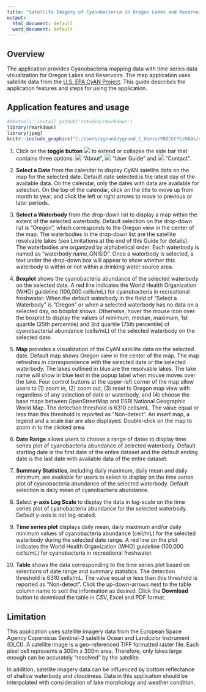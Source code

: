 ```yaml
---
title: "Satellite Imagery of Cyanobacteria in Oregon Lakes and Reservoirs - User Guide"
output:
  html_document: default
  word_document: default
---
```


## Overview       

The application provides Cyanobacteria mapping data with time series data visualization for Oregon Lakes and Reservoirs. The map application uses satellite data from the [U.S. EPA CyAN Project][CyAN]. This guide describes the application features and steps for using the application.

[CyAN]: https://www.epa.gov/water-research/cyanobacteria-assessment-network-cyan

## Application features and usage   

```r
#devtools::install_github('rstudio/rmarkdown')
library(rmarkdown)
library(jpeg)
knitr::include_graphics("C:/Users/ygrund/ygrund_C_Users/PROJECTS/HABs/userGuide/userGuide.jpg")

```


1.	Click on the **toggle button** ![](C:/Users/ygrund/ygrund_C_Users/PROJECTS/HABs/userGuide/toggleButton.jpg) to extend or collapse the side bar that contains three options: ![](C:/Users/ygrund/ygrund_C_Users/PROJECTS/HABs/userGuide/about.jpg) “About”, ![](C:/Users/ygrund/ygrund_C_Users/PROJECTS/HABs/userGuide/guide.jpg) “User Guide” and ![](C:/Users/ygrund/ygrund_C_Users/PROJECTS/HABs/userGuide/contact.jpg) “Contact”.       

2.	**Select a Date** from the calendar to display CyAN satellite data on the map for the selected date. Default date selected is the latest day of the available data. On the calendar, only the dates with data are available for selection. On the top of the calendar, click on the title to move up from month to year, and click the left or right arrows to move to previous or later periods.              

3.	**Select a Waterbody** from the drop-down list to display a map within the extent of the selected waterbody. Default selection on the drop-down list is "Oregon", which corresponds to the Oregon view in the center of the map. The waterbodies in the drop-down list are the satellite resolvable lakes (see Limitations at the end of this Guide for details). The waterbodies are organized by alphabetical order. Each waterbody is named as "waterbody name_GNISID". Once a waterbody is selected, a text under the drop-down box will appear to show whether this waterbody is within or not within a drinking water source area.     

4.	**Boxplot** shows the cyanobacteria abundance of the selected waterbody on the selected date. A red line indicates the World Health Organization (WHO) guideline (100,000 cells/mL) for cyanobacteria in recreational freshwater. When the default waterbody in the field of “Select a Waterbody” is "Oregon" or when a selected waterbody has no data on a selected day, no boxplot shows. Otherwise, hover the mouse icon over the boxplot to display the values of minimum, median, maximum, 1st quartile (25th percentile) and 3rd quartile (75th percentile) of cyanobacterial abundance (cells/mL) of the selected waterbody on the selected date.       

5.	**Map** provides a visualization of the CyAN satellite data on the selected date. Default map shows Oregon view in the center of the map. The map refreshes in correspondence with the selected date or the selected waterbody. The lakes outlined in blue are the resolvable lakes. The lake name will show in blue text in the popup label when mouse moves over the lake. Four control buttons at the upper-left corner of the map allow users to (1) zoom in, (2) zoom out, (3) reset to Oregon map view with regardless of any selection of date or waterbody, and (4) choose the base maps between OpenStreetMap and ESRI National Geographic World Map. The detection threshold is 6310 cells/mL. The value equal or less than this threshold is reported as "Non-detect". An insert map, a legend and a scale bar are also displayed. Double-click on the map to zoom in to the clicked area.       

6.	**Date Range** allows users to choose a range of dates to display time series plot of cyanobacteria abundance of selected waterbody. Default starting date is the first date of the entire dataset and the default ending date is the last date with available data of the entire dataset.       

7.	**Summary Statistics**, including daily maximum, daily mean and daily minimum, are available for users to select to display on the time series plot of cyanobacteria abundance of the selected waterbody. Default selection is daily mean of cyanobacteria abundance.        

8.	Select **y-axis Log Scale** to display the data in log-scale on the time series plot of cyanobacteria abundance for the selected waterbody. Default y-axis is not log-scaled.       

9.	**Time series plot** displays daily mean, daily maximum and/or daily minimum values of cyanobacteria abundance (cell/mL) for the selected waterbody during the selected date range. A red line on the plot indicates the World Health Organization (WHO) guideline (100,000 cells/mL) for cyanobacteria in recreational freshwater.        

10.	**Table** shows the data corresponding to the time series plot based on selections of date range and summary statistics. The detection threshold is 6310 cells/mL. The value equal or less than this threshold is reported as "Non-detect". Click the up-down-arrows next to the table column name to sort the information as desired. Click the **Download** button to download the table in CSV, Excel and PDF format.        

## Limitation

This application uses satellite imagery data from the European Space Agency Copernicus Sentinel-3 satellite Ocean and Landcolor Instrument (OLCI). A satellite image is a geo-referenced TIFF formatted raster file. Each pixel cell represents a 300m x 300m area. Therefore, only lakes large enough can be accurately "resolved" by the satellite. 

In addition, satellite imagery data can be influenced by bottom reflectance of shallow waterbody and cloudiness. Data in this application should be interpolated with consideration of lake morphology and weather condition.